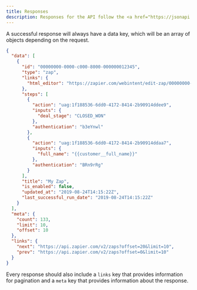 ```yaml
---
title: Responses
description: Responses for the API follow the <a href="https://jsonapi.org/format/#fetching-resources-responses-200" target="_blank">JSON API spec</a> for fetching resources.
---
```


A successful response will always have a data key, which will be an array of objects depending on the request.

```json
{
  "data": [
    {
      "id": "00000000-0000-c000-8000-000000012345",
      "type": "zap",
      "links": {
        "html_editor": "https://zapier.com/webintent/edit-zap/00000000-0000-c000-8000-000000012345"
      },
      "steps": [
        {
          "action": "uag:1f188536-6dd0-4172-8414-2b90914ddee9",
          "inputs": {
            "deal_stage": "CLOSED_WON"
          },
          "authentication": "b3eYnwl"
        },
        {
          "action": "uag:1f188536-6dd0-4172-8414-2b90914ddaa7",
          "inputs": {
            "full_name": "{{customer__full_name}}"
          },
          "authentication": "BRn9rRg"
        }
      ],
      "title": "My Zap",
      "is_enabled": false,
      "updated_at": "2019-08-24T14:15:22Z",
      "last_successful_run_date": "2019-08-24T14:15:22Z"
    }
  ],
  "meta": {
    "count": 133,
    "limit": 10,
    "offset": 10
  },
  "links": {
    "next": "https://api.zapier.com/v2/zaps?offset=20&limit=10",
    "prev": "https://api.zapier.com/v2/zaps?offset=0&limit=10"
  }
}
```

Every response should also include a `links` key that provides information for pagination and a `meta` key that provides information about the response.